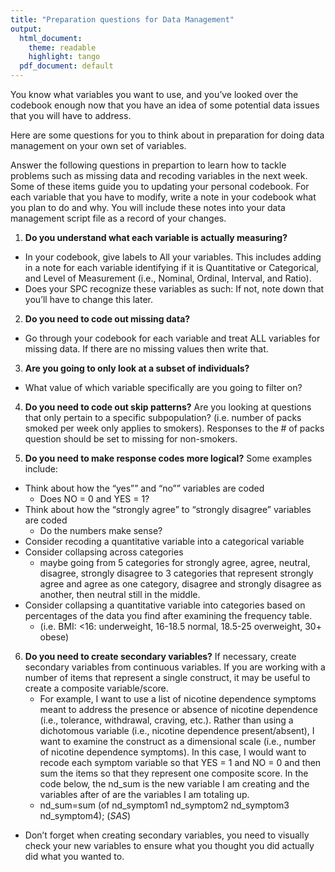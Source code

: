 ```yaml
---
title: "Preparation questions for Data Management"
output:
  html_document:
    theme: readable
    highlight: tango
  pdf_document: default
---
```


You know what variables you want to use, and you've looked over the codebook enough now that you have an idea of some potential data issues that you will have to address. 

Here are some questions for you to think about in preparation for doing data management on your own set of variables. 

Answer the following questions in prepartion to learn how to tackle problems such as missing data and recoding variables in the next week. Some of these items guide you to updating your personal codebook. For each variable that you have to modify, write a note in your codebook what you plan to do and why. You will include these notes into your data management script file as a record of your changes. 


1. **Do you understand what each variable is actually measuring?**
* In your codebook, give labels to All your variables. This includes adding in a note for each variable identifying if it is Quantitative or Categorical, and Level of Measurement (i.e., Nominal, Ordinal, Interval, and Ratio).
* Does your SPC recognize these variables as such: If not, note down that you'll have to change this later. 




2. **Do you need to code out missing data?**
* Go through your codebook for each variable and treat ALL variables for missing data. If there are no missing values then write that. 



3. **Are you going to only look at a subset of individuals?**
* What value of which variable specifically are you going to filter on? 



4. **Do you need to code out skip patterns?**
Are you looking at questions that only pertain to a specific subpopulation? (i.e. number of packs smoked per week only applies to smokers). Responses to the # of packs question should be set to missing for non-smokers. 



5. **Do you need to make response codes more logical?**
Some examples include:  

* Think about how the "yes"" and "no"" variables are coded   
    - Does NO = 0 and YES = 1?  
* Think about how the "strongly agree" to "strongly disagree" variables are coded
    - Do the numbers make sense?  
* Consider recoding a quantitative variable into a categorical variable  
* Consider collapsing across categories 
    - maybe going from 5 categories for strongly agree, agree, neutral, disagree, strongly disagree to 3 categories that represent strongly agree and agree as one category, disagree and strongly disagree as another, then neutral still in the middle.   
* Consider collapsing a quantitative variable into categories based on percentages of the data you find after examining the frequency table. 
    - (i.e. BMI: <16: underweight, 16-18.5 normal, 18.5-25 overweight, 30+ obese)
 


6. **Do you need to create secondary variables?**
If necessary, create secondary variables from continuous variables. If you are working with a number of items that represent a single construct, it may be useful to create a composite variable/score. 
    - For example, I want to use a list of nicotine dependence symptoms meant to address the presence or absence of nicotine dependence (i.e., tolerance, withdrawal, craving, etc.). Rather than using a dichotomous variable (i.e., nicotine dependence present/absent), I want to examine the construct as a dimensional scale (i.e., number of nicotine dependence symptoms). In this case, I would want to recode each symptom variable so that YES = 1 and NO = 0 and then sum the items so that they represent one composite score. In the code below, the nd_sum is the new variable I am creating and the variables after of are the variables I am totaling up.
    - nd_sum=sum (of nd_symptom1 nd_symptom2 nd_symptom3 nd_symptom4); (_SAS_)
* Don't forget when creating secondary variables, you need to visually check your new variables to ensure what you thought you did actually did what you wanted to.


